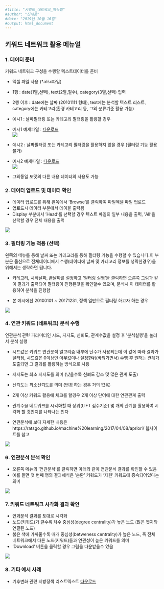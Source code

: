 ```yaml
---
#title: "키워드_네트워크_메뉴얼"
#author: "진대용"
#date: "2019년 10월 16일"
#output: html_document
---
```



<style type="text/css">
.main-container {
  max-width: 1800px;
  margin-left: auto;
  margin-right: auto;
}
</style>
## 키워드 네트워크 활용 메뉴얼

### 1. 데이터 준비 
키워드 네트워크 구성을 수행할 텍스트데이터를 준비 

- 액셀 파일 사용 (*.xlsx파일)  
- 1행 : date(1열,선택), text(2열,필수), category(3열,선택) 입력  
- 2행 이후 : date에는 날짜 (20101111 형태), text에는 분석할 텍스트 리스트, category에는 카테고리(환경 카테고리 등, 그외 분류기준 활용 가능)    

 
- 예시1 : 날짜필터링 또는 카테고리 필터링을 활용할 경우
- 예시1 예제파일 : [다운로드](http://192.168.1.51:8080/kn_test_data/kn_kei_test1.xlsx)  
![](./img/img2.png)  


- 예시2 : 날짜필터링 또는 카테고리 필터링을 활용하지 않을 경우 (필터링 기능 활용 불가)
- 예시2 예제파일 : [다운로드](http://192.168.1.51:8080/kn_test_data/kn_kei_test2.xlsx)  
![](./img/img1.png)

- 그외동일 포맷의 다른 내용 데이터의 사용도 가능

 


### 2. 데이터 업로드 및 데이터 확인  

- 데이터 업로드를 위해 왼쪽에서 'Browse'를 클릭하여 파일엑셀 파일 업로드
- 업로드시 데이터 부분에서 테이블 출력됨
- Display 부분에서 ‘Head’를 선택할 경우 텍스트 파일의 일부 내용을 출력, ‘All’을 선택할 경우 전체 내용을 출력


![](./img/img3.png)  


### 3. 필터링 기능 적용 (선택)
왼쪽의 메뉴를 통해 날짜 또는 카테고리를 통해 필터링 기능을 수행할 수 있습니다.이 부분은 옵션으로 전체데이터에서 수행(데이터에 날짜 및 카테고리 정보를 생략한경우)을 위해서는 생략하면 됩니다.  

- 카테고리, 시작날짜, 끝날짜를 설정하고 '필터링 실행'을 클릭하면 오른쪽 그림과 같이 결과가 출력되어 필터링이 진행된것을 확인할수 있으며, 분석시 이 데이터를 활용하여 분석을 진행함

- 본 예시에선 20100101 ~ 20171231, 정책 일반으로 필터링 하고자 하는 경우


![](./img/img4.png)  

### 4. 연관 키워드 (네트워크) 분석 수행

연관분석 관련 파라미터인 시드, 지지도, 신뢰도, 관계수값을 설정 후 '분석실행'을 눌러서 분석 실행

- 시드값은 키워드 연관분석 알고리즘 내부에 난수가 사용되는데 이 값에 따라 결과가 달라짐, 시드값은 0이상인 아무값이나 설정한뒤(바꿔가면서) 수행 후 원하는 관계가 도출되면 그 결과를 활용하는 방식으로 사용
- 지지도는 최소 지지도를 의미 (낮을수록 신뢰도 감소 및 많은 관계 도출)
- 신뢰도는 최소신뢰도를 의미 (변경 하는 경우 거의 없음)
- 2개 이상 키워드 활용에 체크를 할경우 2개 이상 단어에 대한 연관관계 출력

- 관계수을 네트워크를 시각화할 때 상위(LIFT 점수기준) 몇 개의 관계를 활용하여 시각화 할 것인지를 나타나는 인자 
- 연관분석에 보다 자세한 내용은 https://ratsgo.github.io/machine%20learning/2017/04/08/apriori/ 웹사이트를 참고

![](./img/img5.png) 

### 6. 연관분석 분석 확인 

- 오른쪽 메뉴의 ‘연관분석’를 클릭하면 아래와 같이 연관분석 결과를 확인할 수 있음
- 예를 들면 첫 번째 행의 결과해석은 ‘순환’ 키워드가 ‘자원’ 키워드에 종속되어있다는 의미

![](./img/img6.png) 

### 7. 키워드 네트워크 시각화 결과 확인 
- 연과분석 결과를 토대로 시각화 
- 노드(키워드)가 클수록 차수 중심성(degree centrality)가 높은 노드 (많은 엣지와 연결된 노드)
- 붉은 색에 가까울수록 매개 중심성(betweness centrality)가 높은 노드, 즉 전체 네트워크에서 다른 노드(키워드)들과 연관성이 높은 키워드를 의미
- 'Download' 버튼을 클릭할 경우 그림을 다운받을수 있음

![](./img/img7.png) 

### 8. 기타 예시 사례
- 기후변화 관련 지방정책 리스트텍스트  [다운로드](http://192.168.1.51:8080/kn_test_data/kn_kei_test3.xlsx)  